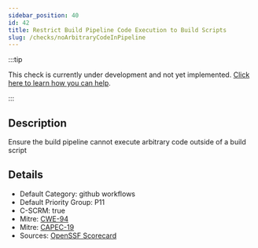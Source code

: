 ```yaml
---
sidebar_position: 40
id: 42
title: Restrict Build Pipeline Code Execution to Build Scripts
slug: /checks/noArbitraryCodeInPipeline
---
```


<!-- BANNER:START -->
:::tip

This check is currently under development and not yet implemented. [Click here to learn how you can help](/contribute).

:::
<!-- BANNER:END -->

<!-- DESCRIPTION:START -->
## Description
Ensure the build pipeline cannot execute arbitrary code outside of a build script
<!-- DESCRIPTION:END -->

<!-- DETAILS:START -->
## Details
- Default Category: github workflows
- Default Priority Group: P11
- C-SCRM: true
- Mitre: [CWE-94](https://cwe.mitre.org/data/definitions/94.html)
- Mitre: [CAPEC-19](https://capec.mitre.org/data/definitions/19.html)
- Sources: [OpenSSF Scorecard](https://github.com/ossf/scorecard/blob/main/docs/checks.md#dangerous-workflow)

<!-- DETAILS:END -->
